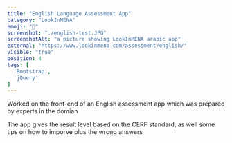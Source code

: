 ```yaml
---
title: "English Language Assessment App"
category: "LookInMENA"
emoji: "💯"
screenshot: "./english-test.JPG"
screenshotAlt: "a picture showing LookInMENA arabic app"
external: "https://www.lookinmena.com/assessment/english/"
visible: "true"
position: 4
tags: [
  'Bootstrap',
  'jQuery'
]
---
```


Worked on the front-end of an English assessment app which was prepared by experts in the domian

The app gives the result level based on the CERF standard, as well some tips on how to imporve plus the wrong answers 